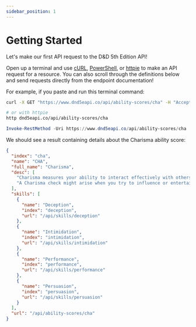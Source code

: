 ```yaml
---
sidebar_position: 1
---
```



# Getting Started

Let's make our first API request to the D&D 5th Edition API!

Open up a terminal and use [cURL](http://curl.haxx.se/), [PowerShell](https://learn.microsoft.com/en-us/powershell/), or [httpie](http://httpie.org/)
to make an API request for a resource. You can also scroll through the
definitions below and send requests directly from the endpoint documentation!

For example, if you paste and run this terminal command:


<Tabs queryString="os">
<TabItem value="unix" label="cURL">

```bash title="ability-score.sh"
curl -X GET "https://www.dnd5eapi.co/api/ability-scores/cha" -H "Accept: application/json"

# or with httpie
http dnd5eapi.co/api/ability-scores/cha
```

</TabItem>
<TabItem value="win" label="PowerShell">

```powershell title="powershell"
Invoke-RestMethod -Uri https://www.dnd5eapi.co/api/ability-scores/cha
```

</TabItem>
</Tabs>



We should see a result containing details about the Charisma ability score:

```json
{
  "index": "cha",
  "name": "CHA",
  "full_name": "Charisma",
  "desc": [
    "Charisma measures your ability to interact effectively with others. It includes such factors as confidence and eloquence, and it can represent a charming or commanding personality.",
    "A Charisma check might arise when you try to influence or entertain others, when you try to make an impression or tell a convincing lie, or when you are navigating a tricky social situation. The Deception, Intimidation, Performance, and Persuasion skills reflect aptitude in certain kinds of Charisma checks."
  ],
  "skills": [
    {
      "name": "Deception",
      "index": "deception",
      "url": "/api/skills/deception"
    },
    {
      "name": "Intimidation",
      "index": "intimidation",
      "url": "/api/skills/intimidation"
    },
    {
      "name": "Performance",
      "index": "performance",
      "url": "/api/skills/performance"
    },
    {
      "name": "Persuasion",
      "index": "persuasion",
      "url": "/api/skills/persuasion"
    }
  ],
  "url": "/api/ability-scores/cha"
}
```

